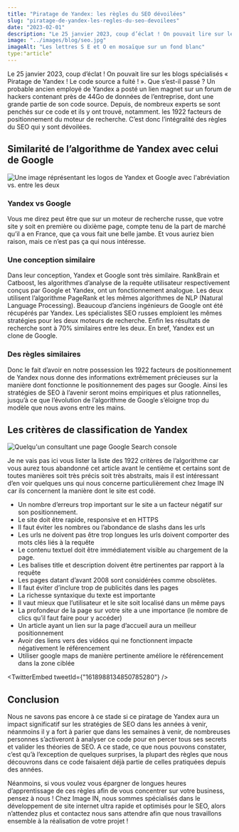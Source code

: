 ```yaml
---
title: "Piratage de Yandex: les règles du SEO dévoilées"
slug: "piratage-de-yandex-les-regles-du-seo-devoilees"
date: "2023-02-01"
description: "Le 25 janvier 2023, coup d’éclat ! On pouvait lire sur les blogs spécialisés « Piratage de Yandex ! Le code source a fuité ! ». Que s’est-il passé ?"
image: "../images/blog/seo.jpg"
imageAlt: "Les lettres S E et O en mosaïque sur un fond blanc"
type:"article"
---
```



Le 25 janvier 2023, coup d’éclat ! On pouvait lire sur les blogs spécialisés « Piratage de Yandex ! Le code source a fuité ! ». Que s’est-il passé ? Un probable ancien employé de Yandex a posté un lien magnet sur un forum de hackers contenant près de 44Go de données de l’entreprise, dont une grande partie de son code source. Depuis, de nombreux experts se sont penchés sur ce code et ils y ont trouvé, notamment. les 1922 facteurs de positionnement du moteur de recherche. C’est donc l’intégralité des règles du SEO qui y sont dévoilées.

## Similarité de l’algorithme de Yandex avec celui de Google

![Une image réprésentant les logos de Yandex et Google avec l'abréviation vs. entre les deux](https://media.licdn.com/dms/image/C5112AQHSQxi7ckviZA/article-cover_image-shrink_600_2000/0/1520220428707?e=2147483647&v=beta&t=f_Z2aJo0o3_MK541G5BvC61R1kCg1bH7T0oirZjPr2s)

### Yandex vs Google

Vous me direz peut être que sur un moteur de recherche russe, que votre site y soit en première ou dixième page, compte tenu de la part de marché qu’il a en France, que ça vous fait une belle jambe. Et vous auriez bien raison, mais ce n’est pas ça qui nous intéresse.

### Une conception similaire

Dans leur conception, Yandex et Google sont très similaire. RankBrain et Catboost, les algorithmes d’analyse de la requête utilisateur respectivement conçus par Google et Yandex, ont un fonctionnement analogue. Les deux utilisent l’algorithme PageRank et les mêmes algorithmes de NLP (Natural Language Processing). Beaucoup d’anciens ingénieurs de Google ont été récupérés par Yandex. Les spécialistes SEO russes emploient les mêmes stratégies pour les deux moteurs de recherche. Enfin les résultats de recherche sont à 70% similaires entre les deux. En bref, Yandex est un clone de Google.

### Des règles similaires

Donc le fait d’avoir en notre possession les 1922 facteurs de positionnement de Yandex nous donne des informations extrêmement précieuses sur la manière dont fonctionne le positionnement des pages sur Google. Ainsi les stratégies de SEO à l’avenir seront moins empiriques et plus rationnelles, jusqu’à ce que l’évolution de l’algorithme de Google s’éloigne trop du modèle que nous avons entre les mains.

## Les critères de classification de Yandex

![Quelqu'un consultant une page Google Search console](https://kinsta.com/fr/wp-content/uploads/sites/4/2019/07/google-search-console.png)

Je ne vais pas ici vous lister la liste des 1922 critères de l’algorithme car vous aurez tous abandonné cet article avant le centième et certains sont de toutes manières soit très précis soit très abstraits, mais il est intéressant d’en voir quelques uns qui nous concerne particulièrement chez Image IN car ils concernent la manière dont le site est codé.

- Un nombre d’erreurs trop important sur le site a un facteur négatif sur son positionnement.
- Le site doit être rapide, responsive et en HTTPS
- Il faut éviter les nombres ou l’abondance de slashs dans les urls
- Les urls ne doivent pas être trop longues
  les urls doivent comporter des mots clés liés à la requête
- Le contenu textuel doit être immédiatement visible au chargement de la page.
- Les balises title et description doivent être pertinentes par rapport à la requête
- Les pages datant d’avant 2008 sont considérées comme obsolètes.
- Il faut éviter d’inclure trop de publicités dans les pages
- La richesse syntaxique du texte est importante
- Il vaut mieux que l’utilisateur et le site soit localisé dans un même pays
- La profondeur de la page sur votre site a une importance (le nombre de clics qu’il faut faire pour y accéder)
- Un article ayant un lien sur la page d’accueil aura un meilleur positionnement
- Avoir des liens vers des vidéos qui ne fonctionnent impacte négativement le référencement
- Utiliser google maps de manière pertinente améliore le référencement dans la zone ciblée

<TwitterEmbed tweetId={"1618988134850785280"} />

## Conclusion

Nous ne savons pas encore à ce stade si ce piratage de Yandex aura un impact significatif sur les stratégies de SEO dans les années à venir, néanmoins il y a fort à parier que dans les semaines à venir, de nombreuses personnes s’activeront à analyser ce code pour en percer tous ses secrets et valider les théories de SEO. A ce stade, ce que nous pouvons constater, c’est qu’à l’exception de quelques surprises, la plupart des règles que nous découvrons dans ce code faisaient déjà partie de celles pratiquées depuis des années.

Néanmoins, si vous voulez vous épargner de longues heures d’apprentissage de ces règles afin de vous concentrer sur votre business, pensez à nous ! Chez Image IN, nous sommes spécialisés dans le développement de site internet ultra rapide et optimisés pour le SEO, alors n’attendez plus et contactez nous sans attendre afin que nous travaillons ensemble à la réalisation de votre projet !
